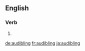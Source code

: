
==English==

===Verb===
{{head|en|present participle}}

# {{present participle of|audible|lang=en|nocat=1}}

[[de:audibling]]
[[fr:audibling]]
[[ja:audibling]]